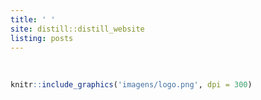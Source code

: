 ---
title: ' '
site: distill::distill_website
listing: posts
---

</br>
```{r, warning = F,message = F, error = F, echo = F, fig.align = 'center', out.width = '100%', dpi = 300}
knitr::include_graphics('imagens/logo.png', dpi = 300)
```
